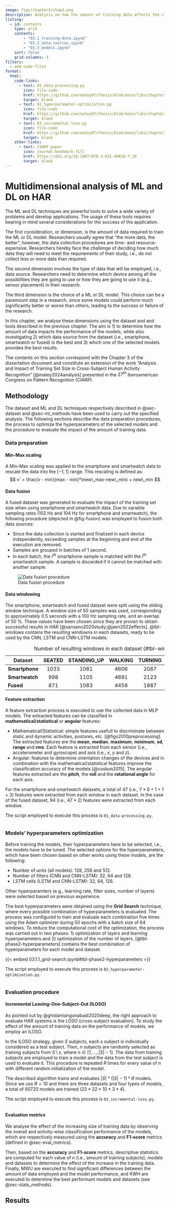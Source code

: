 ```yaml
---
image: figs/chapter3/chap3.png
description: Analysis on how the amount of training data affects the classification performance on several models and data sources.
listing: 
  - id: contents
    type: grid
    contents: 
        - "03.1_training-data.ipynb"
        - "03.2_data-sources.ipynb"
        - "03.3_models.ipynb"
    sort: false
    grid-columns: 3
filters:
  - add-code-files
format:
  html:
    code-links:
      - text: 01_data-processing.py
        icon: file-code
        href: https://github.com/matey97/thesis/blob/main/libs/chapter3/pipeline/01_data-processing.py
        target: blank
      - text: 02_hyperparameter-optimization.py
        icon: file-code
        href: https://github.com/matey97/thesis/blob/main/libs/chapter3/pipeline/02_hyperparameter-optimization.py
        target: blank
      - text: 03_incremental-loso.py
        icon: file-code
        href: https://github.com/matey97/thesis/blob/main/libs/chapter3/pipeline/03_incremental-loso.py
        target: blank
    other-links:  
      - text: CIARP paper
        icon: journal-bookmark-fill
        href: https://doi.org/10.1007/978-3-031-49018-7_28
        target: blank
---
```


# Multidimensional analysis of ML and DL on HAR

The ML and DL techniques are powerful tools to solve a wide variety of problems and develop applications. The usage of these tools requires bearing in mind several considerations for the success of the application. 

The first consideration, or dimension, is the amount of data required to train the ML or DL model. Researchers usually agree that "the more data, the better", however, the data collection procedures are time- and resource-expensive. Researchers hereby face the challenge of deciding how much data they will need to meet the requirements of their study, i.e., do not collect less or more data than required. 

The second dimension involves the type of data that will be employed, i.e., data source. Researchers need to determine which device among all the possibilities they are going to use or how they are going to use it (e.g., sensor placement) in their research.

The third dimension is the choice of a ML or DL model. This choice can be a paramount step in a research, since some models could perform much significantly better or worse than others, leading to the success or failure of the research. 

In this chapter, we analyse these dimensions using the dataset and \gls{ml} and \gls{dl} tools described in the previous chapter. The aim is 1) to determine how the amount of data impacts the performance of the models, while also investigating 2) which data source from the dataset (i.e., smartphone, smartwatch or fused) is the best and 3) which one of the selected models provides the best results.

::: {.callout-note}
The contents on this section correspond with the Chapter 3 of the dissertation document and constitute an extension of the work "Analysis and Impact of Training Set Size in Cross-Subject Human Activity Recognition" [@matey2024analysis] presented in the $27^{th}$ Iberoamerican Congress on Pattern Recognition (CIARP).
:::

## Methodology

The dataset and ML and DL techniques respectively described in @sec-dataset and @sec-ml_methods have been used to carry out the specified analysis. The following sections describe the data preparation procedures, the process to optimize the hyperparameters of the selected models and the procedure to evaluate the impact of the amount of training data.

### Data preparation

#### Min-Max scaling
A Min-Max scaling was applied to the smartphone and smartwatch data to rescale the data into the $[-1, 1]$ range. This rescaling is defined as: 
$$
    v' = \frac{v - min}{max - min}*(new\_max-new\_min) + new\_min
$$

#### Data fusion
A fused dataset was generated to evaluate the impact of the training set size when using smartphone and smartwatch data. Due to variable sampling rates ($102$ Hz and $104$ Hz for smartphone and smartwatch), the following procedure (depicted in @fig-fusion) was employed to fusion both data sources:

- Since the data collection is started and finalized in each device independently, exceeding samples at the beginning and end of the execution are removed.
- Samples are grouped in batches of $1$ second.
- In each batch, the $i^{th}$ smartphone sample is matched with the $i^{th}$ smartwatch sample. A sample is discarded if it cannot be matched with another sample.

![Data fusion procedure](figs/chapter3/fusion.png){#fig-fusion .lightbox}

#### Data windowing
The smartphone, smartwatch and fused dataset were split using the sliding window technique. A window size of $50$ samples was used, corresponding to approximately $0.5$ seconds with a $100$ Hz sampling rate, and an overlap of $50$ %. These values have been chosen since they are proven to obtain successful results in HAR [@sansano2020study;@jaen2022effects]. @tbl-windows contains the resulting windowns in each datasets, ready to be used by the CNN, LSTM and CNN-LSTM models.

| Dataset | SEATED | STANDING_UP | WALKING | TURNING | SITTING_DOWN | Total |
|---------|:------:|:-----------:|:-------:|:-------:|:------------:|------:|
| **Smartphone** | 1033 | 1081 | 4606 | 2087 | 1235 | 10042 |
| **Smartwatch** | 998  | 1105 | 4691 | 2123 | 1253 | 10170 |
| **Fused**      | 871  | 1083 | 4458 | 1887 | 1066 | 9365  |
: Number of resulting windows in each dataset {#tbl-windows .striped }


#### Feature extraction
A feature extraction process is executed to use the collected data in MLP models. The extracted features can be classified in **mathematical/statistical** or **angular** features:

- Mathematical/Statistical: simple features usefull to discriminate between static and dynamic activities, postures, etc. [@figo2010preprocessing]. The extracted features are the **mean**, **median**, **maximum**, **minimum**, **sd**, **range** and **rms**. Each feature is extracted from each sensor (i.e., accelerometer and gyroscope) and axis (i.e., *x*, *y* and *z*).
- Angular: features to determine orientation changes of the devices and in combination with the mathematical/statistical features improve the classification accuracy of the models [@coskun2015]. The angular features extracted are the **pitch**, the **roll** and the **rotational angle** for each axis.

For the smartphone and smartwatch datasets, a total of $47$ (i.e., $7*6+1+1+3$) features were extracted from each window in each dataset. In the case of the fused dataset, $94$ (i.e., $47*2$) features were extracted from each window.

::: {.callout-note}
The script employed to execute this process is `01_data-processing.py`.

:::: {add-from=libs/chapter3/pipeline/01_data-processing.py code-fold='true' code-filename='01_data-processing.py'}
```.python
```
::::

:::


### Models' hyperparameters optimization

Before training the models, their hyperparameters have to be selected, i.e., the models have to be tuned. The selected options for the hyperparameters, which have been chosen based on other works using these models, are the following:

- Number of units (all models): $128$, $256$ and $512$.
- Number of filters (CNN and CNN-LSTM): $32$, $64$ and $128$.
- LSTM cells (LSTM and CNN-LSTM): $32$, $64$, $128$.

Other hyperparamters (e.g., learning rate, filter sizes, number of layers) were selected based on previous experience.

The best hyperparameters were obtained using the **Grid Search** technique, where every possible combination of hyperparameters is evaluated. The process was configured to train and evaluate each combination five times using the Adam optimizer during $50$ epochs with a batch size of $64$ windows. To reduce the computational cost of the optimization, the process was carried out in two phases: 1) optimization of layers and learning hyperparameters and 2) optimization of the number of layers. 
[@tbl-phase2-hyperparameters] contains the best combination of hyperparameters for each model and dataset.

{{< embed 03.1.1_grid-search.ipynb#tbl-phase2-hyperparameters >}}

::: {.callout-note}
The script employed to execute this process is `02_hyperparameter-optimization.py`.

:::: {add-from=libs/chapter3/pipeline/02_hyperparameter-optimization.py code-fold='true' code-filename='02_hyperparameter-optimization.py'}
```.python
```
::::

:::


### Evaluation procedure

#### Incremental Leaving-One-Subject-Out (ILOSO)
As pointed out by @gholamiangonabadi2020deep, the right approach to evaluate HAR systems is the LOSO (cross-subject evaluation). To study the effect of the amount of training data on the performance of models, we employ an ILOSO.

In the ILOSO strategy, given $S$ subjects, each $s$ subject is individually considered as a test subject. Then, $n$ subjects are randomly selected as training subjects from $S\setminus s$, where $n \in [1,\ldots,|S|-1]$. The data from training subjects are employed to train a model and the data from the test subject is used to evaluate it. This procedure is repeated $R$ times for every value of $n$ with different random initialization of the model. 

The described algorithm trains and evaluates $|S|*(|S|-1)*R$ models. Since we use $R=10$ and there are three datasets and four types of models, a total of $60720$ models are trained ($23*22*10*3*4$). 


::: {.callout-note}
The script employed to execute this process is `03_incremental-loso.py`.

:::: {add-from=libs/chapter3/pipeline/03_incremental-loso.py code-fold='true' code-filename='03_incremental-loso.py'}
```.python
```
::::

:::


#### Evaluation metrics
We analyse the effect of the increasing size of training data by observing the overall and activity-wise classification performance of the models, which are respectively measured using the **accuracy** and **F1-score** metrics (defined in @sec-eval_metrics).

Then, based on the **accuracy** and **F1-score** metrics, descriptive statistics are computed for each value of $n$ (i.e., amount of training subjects), models and datasets to determine the effect of the increase in the training data. Finally, MWU are executed to find significant differences between the amount of data employed and the model performance, and KWH are executed to determine the best performant models and datasets (see @sec-stats_methods).

## Results

:::{#contents}
:::
